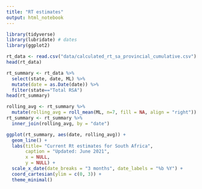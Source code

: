 ```yaml
---
title: "RT estimates"
output: html_notebook
---
```

```r
library(tidyverse)
library(lubridate) # dates
library(ggplot2)
```

```r
rt_data <- read.csv("data/calculated_rt_sa_provincial_cumulative.csv")
head(rt_data)
```

```r
rt_summary <- rt_data %>%
  select(state, date, ML) %>%
  mutate(date = as.Date(date)) %>%
  filter(state=="Total RSA")
head(rt_summary)
```
```r
rolling_avg <- rt_summary %>%
  mutate(rolling_avg = roll_mean(ML, n=7, fill = NA, align = "right"))
rt_summary <- rt_summary %>% 
  inner_join(rolling_avg, by = "date")
```

```r
ggplot(rt_summary, aes(date, rolling_avg)) + 
  geom_line() +
  labs(title= "Current Rt estimates for South Africa",
       caption = "Updated: June 2021",
       x = NULL,
       y = NULL) +
  scale_x_date(date_breaks = "3 months", date_labels = "%b %Y") +
  coord_cartesian(ylim = c(0, 3)) +
  theme_minimal()
```